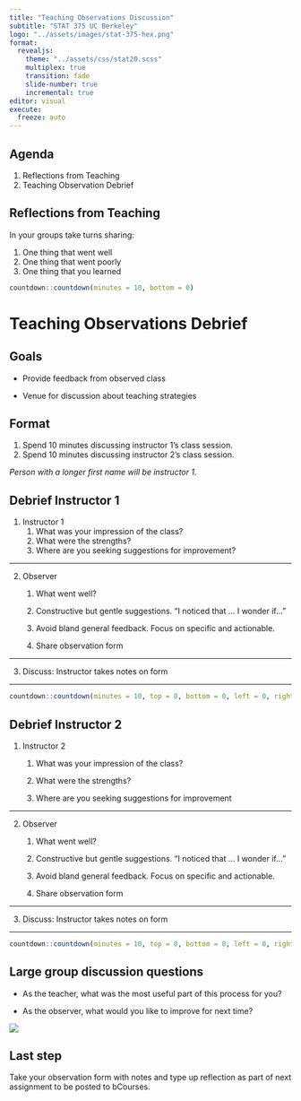 ```yaml
---
title: "Teaching Observations Discussion"
subtitle: "STAT 375 UC Berkeley"
logo: "../assets/images/stat-375-hex.png"
format: 
  revealjs:
    theme: "../assets/css/stat20.scss"
    multiplex: true
    transition: fade
    slide-number: true
    incremental: true 
editor: visual
execute:
  freeze: auto
---
```


## Agenda

1.  Reflections from Teaching
2.  Teaching Observation Debrief

## Reflections from Teaching

In your groups take turns sharing:

1.  One thing that went well
2.  One thing that went poorly
3.  One thing that you learned

```r
countdown::countdown(minutes = 10, bottom = 0)
```

# Teaching Observations Debrief

## **Goals**

-   Provide feedback from observed class

-   Venue for discussion about teaching strategies

## Format

::: nonincremental
1.  Spend 10 minutes discussing instructor 1's class session.
2.  Spend 10 minutes discussing instructor 2's class session.
:::

*Person with a longer first name will be instructor 1.*

## **Debrief Instructor 1**

1.  Instructor 1
    1.  What was your impression of the class?
    2.  What were the strengths?
    3.  Where are you seeking suggestions for improvement?

------------------------------------------------------------------------

2.  Observer
    1.  What went well?

    2.  Constructive but gentle suggestions. "I noticed that ... I wonder if..."

    3.  Avoid bland general feedback. Focus on specific and actionable.

    4.  Share observation form

------------------------------------------------------------------------

3.  Discuss: Instructor takes notes on form

------------------------------------------------------------------------

```r
countdown::countdown(minutes = 10, top = 0, bottom = 0, left = 0, right = 0, font_size = "5em")
```

## Debrief Instructor 2

::: nonincremental
1.  Instructor 2
    1.  What was your impression of the class?

    2.  What were the strengths?

    3.  Where are you seeking suggestions for improvement
:::

------------------------------------------------------------------------

::: nonincremental
2.  Observer
    1.  What went well?

    2.  Constructive but gentle suggestions. "I noticed that ... I wonder if..."

    3.  Avoid bland general feedback. Focus on specific and actionable.

    4.  Share observation form
:::

------------------------------------------------------------------------

3.  Discuss: Instructor takes notes on form

------------------------------------------------------------------------

```r
countdown::countdown(minutes = 10, top = 0, bottom = 0, left = 0, right = 0, font_size = "5em")
```

## Large group discussion questions

::: poll
-   As the teacher, what was the most useful part of this process for you?

-   As the observer, what would you like to improve for next time?
:::

![](images/observation-cycle.png)

## Last step

Take your observation form with notes and type up reflection as part of next assignment to be posted to bCourses.
